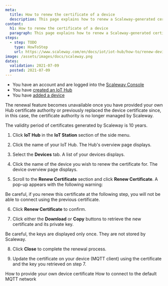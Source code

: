 ```yaml
---
meta:
  title: How to renew the certificate of a device
  description: This page explains how to renew a Scaleway-generated certificate of a device.
content:
  h1: How to renew the certificate of a device
  paragraph: This page explains how to renew a Scaleway-generated certificate of a device.
steps:
  - step: TODO
    type: HowToStep
    url: https://www.scaleway.com/en/docs/iot/iot-hub/how-to/renew-device-certificate/
image: /assets/images/docs/scaleway.png
dates:
  validation: 2021-07-09
  posted: 2021-07-09
---
```


<Message type="requirement">

- You have an account and are logged into the [Scaleway Console](https://console.scaleway.com)
- You have [created an IoT Hub](/iot/iot-hub/how-to/create-hub)
- You have [added a device](/iot/iot-hub/how-to/add-device)

</Message>

<Message type="important">

The renewal feature becomes unavailable once you have provided your own Hub certificate authority or previously replaced the device certificate since, in this case, the certificate authority is no longer managed by Scaleway.

The validity period of certificates generated by Scaleway is 10 years.

</Message>

1. Click **IoT Hub** in the **IoT Station** section of the side menu.

2. Click the name of your IoT Hub. The Hub's overview page displays.

3. Select the **Devices** tab. A list of your devices displays.

4. Click the name of the device you wish to renew the certificate for. The device overview page displays.

5. Scroll to the **Renew Certificate** section and click **Renew Certificate**. A pop-up appears with the following warning:

  <Message type="important">
    Be careful, if you renew this certificate at the following step, you will not be able to connect using the previous certificate.
  </Message>

6. Click **Renew Certificate** to confirm.

7. Click either the **Download** or **Copy** buttons to retrieve the new certificate and its private key.
  <Lightbox src="/scaleway-iothub_device_renew_cert.png" alt="" />

  <Message type="important">
    Be careful, the keys are displayed only once. They are not stored by Scaleway.
  </Message>

8. Click **Close** to complete the renewal process.

9. Update the certificate on your device (MQTT client) using the certificate and the key you retrieved on step 7.

<Navigation title="See Also">
  <PreviousButton to="/iot/iot-hub/how-to/provide-own-device-certificate">How to provide your own device certificate</PreviousButton>
  <NextButton to="/iot/iot-hub/how-to/connect-default-mqtt-network/">How to connect to the default MQTT network</NextButton>
</Navigation>
